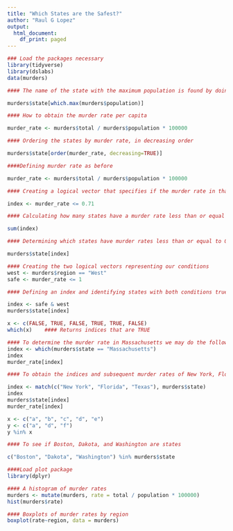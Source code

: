 ```yaml
---
title: "Which States are the Safest?"
author: "Raul G Lopez"
output:
  html_document:
    df_print: paged
---
```


```r

### Load the packages necessary
library(tidyverse)
library(dslabs)
data(murders)

```

```r

#### The name of the state with the maximum population is found by doing the following

murders$state[which.max(murders$population)]

```

```r

#### How to obtain the murder rate per capita

murder_rate <- murders$total / murders$population * 100000

```

```r
#### Ordering the states by murder rate, in decreasing order

murders$state[order(murder_rate, decreasing=TRUE)]

```

```r
####Defining murder rate as before

murder_rate <- murders$total / murders$population * 100000

#### Creating a logical vector that specifies if the murder rate in that state is less than or equal to 0.71

index <- murder_rate <= 0.71

```

```r

#### Calculating how many states have a murder rate less than or equal to 0.71

sum(index)

```

```r

#### Determining which states have murder rates less than or equal to 0.71

murders$state[index]

```

```r

#### Creating the two logical vectors representing our conditions
west <- murders$region == "West"
safe <- murder_rate <= 1

```

```r

#### Defining an index and identifying states with both conditions true

index <- safe & west
murders$state[index]

```

```r

x <- c(FALSE, TRUE, FALSE, TRUE, TRUE, FALSE)
which(x)    #### Returns indices that are TRUE

```

```r

#### To determine the murder rate in Massachusetts we may do the following
index <- which(murders$state == "Massachusetts")
index
murder_rate[index]

```

```r

#### To obtain the indices and subsequent murder rates of New York, Florida, Texas, we do:

index <- match(c("New York", "Florida", "Texas"), murders$state)
index
murders$state[index]
murder_rate[index]

```

```r

x <- c("a", "b", "c", "d", "e")
y <- c("a", "d", "f")
y %in% x

#### To see if Boston, Dakota, and Washington are states

c("Boston", "Dakota", "Washington") %in% murders$state

```

```r

####Load plot package
library(dplyr)

```

```r

#### A histogram of murder rates
murders <- mutate(murders, rate = total / population * 100000)
hist(murders$rate)

#### Boxplots of murder rates by region
boxplot(rate~region, data = murders)

```
